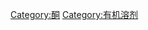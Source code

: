 {{Catnav|页面分类|自然|物质|化学物质|混合物|溶液|溶劑|有机溶剂}}

[[Category:酮|Category:酮]]
[[Category:有机溶剂|Category:有机溶剂]]